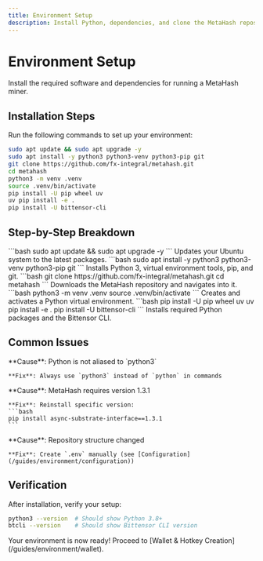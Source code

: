 ```yaml
---
title: Environment Setup
description: Install Python, dependencies, and clone the MetaHash repository
---
```


# Environment Setup

Install the required software and dependencies for running a MetaHash miner.

## Installation Steps

Run the following commands to set up your environment:

```bash
sudo apt update && sudo apt upgrade -y
sudo apt install -y python3 python3-venv python3-pip git
git clone https://github.com/fx-integral/metahash.git
cd metahash
python3 -m venv .venv
source .venv/bin/activate
pip install -U pip wheel uv
uv pip install -e .
pip install -U bittensor-cli
```

## Step-by-Step Breakdown

<Steps>
  <Step title="Update System Packages">
    ```bash
    sudo apt update && sudo apt upgrade -y
    ```
    Updates your Ubuntu system to the latest packages.
  </Step>

  <Step title="Install Python and Git">
    ```bash
    sudo apt install -y python3 python3-venv python3-pip git
    ```
    Installs Python 3, virtual environment tools, pip, and git.
  </Step>

  <Step title="Clone Repository">
    ```bash
    git clone https://github.com/fx-integral/metahash.git
    cd metahash
    ```
    Downloads the MetaHash repository and navigates into it.
  </Step>

  <Step title="Create Virtual Environment">
    ```bash
    python3 -m venv .venv
    source .venv/bin/activate
    ```
    Creates and activates a Python virtual environment.
  </Step>

  <Step title="Install Dependencies">
    ```bash
    pip install -U pip wheel uv
    uv pip install -e .
    pip install -U bittensor-cli
    ```
    Installs required Python packages and the Bittensor CLI.
  </Step>
</Steps>

## Common Issues

<AccordionGroup>
  <Accordion title="Command 'python' not found">
    **Cause**: Python is not aliased to `python3`

    **Fix**: Always use `python3` instead of `python` in commands
  </Accordion>

  <Accordion title="async-substrate-interface mismatch">
    **Cause**: MetaHash requires version 1.3.1

    **Fix**: Reinstall specific version:
    ```bash
    pip install async-substrate-interface==1.3.1
    ```
  </Accordion>

  <Accordion title="Missing .env.template">
    **Cause**: Repository structure changed

    **Fix**: Create `.env` manually (see [Configuration](/guides/environment/configuration))
  </Accordion>
</AccordionGroup>

## Verification

After installation, verify your setup:

```bash
python3 --version  # Should show Python 3.8+
btcli --version    # Should show Bittensor CLI version
```

<Check>
Your environment is now ready! Proceed to [Wallet & Hotkey Creation](/guides/environment/wallet).
</Check>
